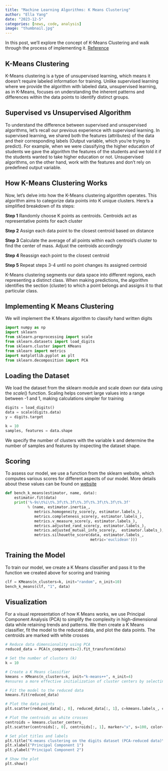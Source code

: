 ```yaml
---
title: "Machine Learning Algorithms: K Means Clustering"
author: "Ella Yang"
date: "2023-12-5"
categories: [news, code, analysis]
image: "thumbnail.jpg"
---
```


In this post, we'll explore the concept of K-Means Clustering and walk through the process of implementing it. [Reference](https://scikit-learn.org/stable/auto_examples/cluster/plot_kmeans_digits.html)

## K-Means Clustering
K-Means clustering is a type of unsupervised learning, which means it doesn't require labeled information for training. Unlike supervised learning where we provide the algorithm with labeled data, unsupervised learning, as in K-Means, focuses on understanding the inherent patterns and differences within the data points to identify distinct groups.

## Supervised vs Unsupervised Algorithm
To understand the difference between supervised and unsupervised algorithms, let's recall our previous experience with supervised learning. In supervised learning, we shared both the features (attributes) of the data and their corresponding labels (Output variable, which you're trying to predict). For example, when we were classifying the higher education of students we gave the algorithm the features of the students and we told it if the students wanted to take higher education or not. Unsupervised algorithms, on the other hand, work  with the features and don't rely on predefined output variable.

## How K-Means Clustering Works
Now, let's delve into how the K-Means clustering algorithm operates. This algorithm aims to categorize data points into K unique clusters. Here's a simplified breakdown of its steps:

__Step 1__ Randomly choose K points as centroids. Centroids act as representative points for each cluster

__Step 2__ Assign each data point to the closest centroid based on distance

__Step 3__ Calculate the average of all points within each centroid's cluster to find the center of mass. Adjust the centroids accordingly

__Step 4__ Reassign each point to the closest centroid

__Step 5__ Repeat steps 3-4 until no point changes its assigned centroid

K-Means clustering segments our data space into different regions, each representing a distinct class. When making predictions, the algorithm identifies the section (cluster) to which a point belongs and assigns it to that particular class.

## Implementing K Means Clustering 
We will implement the K Means algorithm to classify hand written digits

```python
import numpy as np
import sklearn
from sklearn.preprocessing import scale
from sklearn.datasets import load_digits
from sklearn.cluster import KMeans
from sklearn import metrics
import matplotlib.pyplot as plt
from sklearn.decomposition import PCA
```

## Loading the Dataset
We load the dataset from the sklearn module and scale down our data using the $scale()$ function. Scaling helps convert large values into a range between -1 and 1, making calculations simpler for training

```python
digits = load_digits()
data = scale(digits.data)
y = digits.target

k = 10
samples, features = data.shape
```

We specify the number of clusters with the variable k and determine the number of samples and features by inspecting the dataset shape.

## Scoring
To assess our model, we use a function from the sklearn website, which computes various scores for different aspects of our model. More details about these values can be found on [website](https://scikit-learn.org/stable/modules/clustering.html#clustering-evaluation)

```python
def bench_k_means(estimator, name, data):
    estimator.fit(data)
    print('%-9s\t%i\t%.3f\t%.3f\t%.3f\t%.3f\t%.3f\t%.3f'
          % (name, estimator.inertia_,
             metrics.homogeneity_score(y, estimator.labels_),
             metrics.completeness_score(y, estimator.labels_),
             metrics.v_measure_score(y, estimator.labels_),
             metrics.adjusted_rand_score(y, estimator.labels_),
             metrics.adjusted_mutual_info_score(y,  estimator.labels_),
             metrics.silhouette_score(data, estimator.labels_,
                                      metric='euclidean')))
```

## Training the Model
To train our model, we create a K Means classifier and pass it to the function we created above for scoring and training

```python
clf = KMeans(n_clusters=k, init="random", n_init=10)
bench_k_means(clf, "1", data)
```

## Visualization
For a visual representation of how K Means works, we use Principal Component Analysis (PCA) to simplify the complexity in high-dimensional data while retaining trends and patterns. We then create a K Means classifier, fit the model to the reduced data, and plot the data points. The centroids are marked with white crosses

```python
# Reduce data dimensionality using PCA
reduced_data = PCA(n_components=2).fit_transform(data)

# Set the number of clusters (k)
k = 10

# Create a K Means classifier
kmeans = KMeans(n_clusters=k, init="k-means++", n_init=4)
#ensures a more effective initialization of cluster centers by selecting initial centroids with a strategy that enhances convergence speed and clustering accuracy

# Fit the model to the reduced data
kmeans.fit(reduced_data)

# Plot the data points
plt.scatter(reduced_data[:, 0], reduced_data[:, 1], c=kmeans.labels_, cmap='Paired', s=20)

# Plot the centroids as white crosses
centroids = kmeans.cluster_centers_
plt.scatter(centroids[:, 0], centroids[:, 1], marker="x", s=100, color="w")

# Set plot titles and labels
plt.title("K-means clustering on the digits dataset (PCA-reduced data)\nCentroids are marked with white cross")
plt.xlabel("Principal Component 1")
plt.ylabel("Principal Component 2")

# Show the plot
plt.show()
```